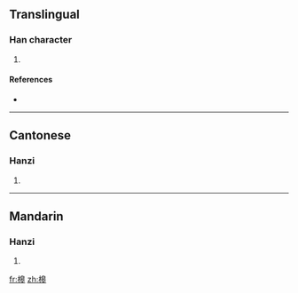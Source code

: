 ==Translingual==

===Han character===
{{Han char|rn=75|rad=木|as=10|sn=14|four=4694<sub>3</sub>|canj=木竹日十 (DHAJ), X木竹日十 (XDHAJ)}}

# {{defn|Han|sort=木10}}

====References====
* {{Han ref|kx=0546.251|dkj=15345|dj=0934.170|hdz=21264.130|uh=69D4|ud=27092|bh=E252|bd=57938}}

----

==Cantonese==

===Hanzi===
{{yue-hanzi|jyut=|y=gou1}}

# {{defn|Cantonese|sort=木10}}

----

==Mandarin==

===Hanzi===
{{cmn-hanzi|pin=[[gāo]] ([[gao1]])|wg=kao<sup>1</sup>}}

# {{defn|Mandarin|sort=木10}}

[[fr:槔]]
[[zh:槔]]